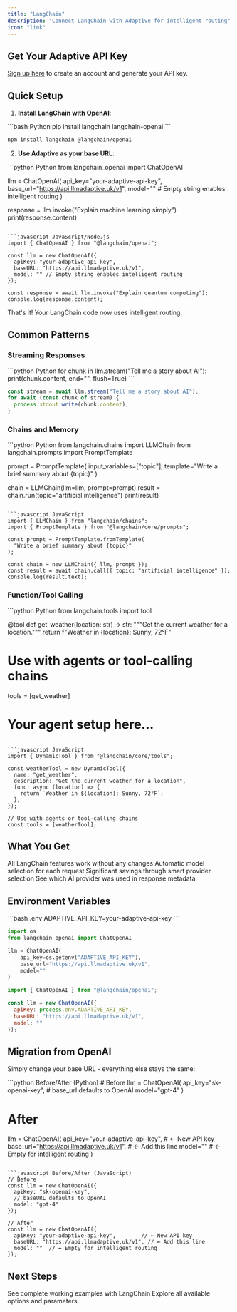 ```yaml
---
title: "LangChain"
description: "Connect LangChain with Adaptive for intelligent routing"
icon: "link"
---
```


## Get Your Adaptive API Key

[Sign up here](https://www.llmadaptive.uk/sign-up?redirect_url=/api-platform/orgs) to create an account and generate your API key.

## Quick Setup

1. **Install LangChain with OpenAI**:

<CodeGroup>
```bash Python
pip install langchain langchain-openai
```

```bash JavaScript/Node.js  
npm install langchain @langchain/openai
```
</CodeGroup>

2. **Use Adaptive as your base URL**:

<CodeGroup>
```python Python
from langchain_openai import ChatOpenAI

llm = ChatOpenAI(
    api_key="your-adaptive-api-key",
    base_url="https://api.llmadaptive.uk/v1",
    model="" # Empty string enables intelligent routing
)

response = llm.invoke("Explain machine learning simply")
print(response.content)
```

```javascript JavaScript/Node.js
import { ChatOpenAI } from "@langchain/openai";

const llm = new ChatOpenAI({
  apiKey: "your-adaptive-api-key",
  baseURL: "https://api.llmadaptive.uk/v1", 
  model: "" // Empty string enables intelligent routing
});

const response = await llm.invoke("Explain quantum computing");
console.log(response.content);
```
</CodeGroup>

That's it! Your LangChain code now uses intelligent routing.

## Common Patterns

### Streaming Responses

<CodeGroup>
```python Python
for chunk in llm.stream("Tell me a story about AI"):
    print(chunk.content, end="", flush=True)
```

```javascript JavaScript
const stream = await llm.stream("Tell me a story about AI");
for await (const chunk of stream) {
  process.stdout.write(chunk.content);
}
```
</CodeGroup>

### Chains and Memory

<CodeGroup>
```python Python
from langchain.chains import LLMChain
from langchain.prompts import PromptTemplate

prompt = PromptTemplate(
    input_variables=["topic"],
    template="Write a brief summary about {topic}"
)

chain = LLMChain(llm=llm, prompt=prompt)
result = chain.run(topic="artificial intelligence")
print(result)
```

```javascript JavaScript
import { LLMChain } from "langchain/chains";
import { PromptTemplate } from "@langchain/core/prompts";

const prompt = PromptTemplate.fromTemplate(
  "Write a brief summary about {topic}"
);

const chain = new LLMChain({ llm, prompt });
const result = await chain.call({ topic: "artificial intelligence" });
console.log(result.text);
```
</CodeGroup>

### Function/Tool Calling

<CodeGroup>
```python Python
from langchain.tools import tool

@tool
def get_weather(location: str) -> str:
    """Get the current weather for a location."""
    return f"Weather in {location}: Sunny, 72°F"

# Use with agents or tool-calling chains
tools = [get_weather]
# Your agent setup here...
```

```javascript JavaScript
import { DynamicTool } from "@langchain/core/tools";

const weatherTool = new DynamicTool({
  name: "get_weather",
  description: "Get the current weather for a location",
  func: async (location) => {
    return `Weather in ${location}: Sunny, 72°F`;
  },
});

// Use with agents or tool-calling chains
const tools = [weatherTool];
```
</CodeGroup>

## What You Get

<CardGroup cols={2}>
  <Card title="Same LangChain API" icon="check">
    All LangChain features work without any changes
  </Card>
  <Card title="Intelligent Routing" icon="brain">
    Automatic model selection for each request
  </Card>
  <Card title="Cost Optimization" icon="dollar-sign">
    Significant savings through smart provider selection
  </Card>
  <Card title="Provider Transparency" icon="eye">
    See which AI provider was used in response metadata
  </Card>
</CardGroup>

## Environment Variables

<CodeGroup>
```bash .env
ADAPTIVE_API_KEY=your-adaptive-api-key
```

```python Python usage
import os
from langchain_openai import ChatOpenAI

llm = ChatOpenAI(
    api_key=os.getenv("ADAPTIVE_API_KEY"),
    base_url="https://api.llmadaptive.uk/v1",
    model=""
)
```

```javascript JavaScript usage
import { ChatOpenAI } from "@langchain/openai";

const llm = new ChatOpenAI({
  apiKey: process.env.ADAPTIVE_API_KEY,
  baseURL: "https://api.llmadaptive.uk/v1",
  model: ""
});
```
</CodeGroup>

## Migration from OpenAI

Simply change your base URL - everything else stays the same:

<CodeGroup>
```python Before/After (Python)
# Before
llm = ChatOpenAI(
    api_key="sk-openai-key",
    # base_url defaults to OpenAI
    model="gpt-4"
)

# After  
llm = ChatOpenAI(
    api_key="your-adaptive-api-key",     # ← New API key
    base_url="https://api.llmadaptive.uk/v1", # ← Add this line
    model=""  # ← Empty for intelligent routing
)
```

```javascript Before/After (JavaScript)
// Before
const llm = new ChatOpenAI({
  apiKey: "sk-openai-key",
  // baseURL defaults to OpenAI
  model: "gpt-4"
});

// After
const llm = new ChatOpenAI({
  apiKey: "your-adaptive-api-key",        // ← New API key
  baseURL: "https://api.llmadaptive.uk/v1", // ← Add this line  
  model: ""  // ← Empty for intelligent routing
});
```
</CodeGroup>

## Next Steps

<CardGroup cols={2}>
  <Card title="More Examples" href="/examples/basic-chat" icon="code">
    See complete working examples with LangChain
  </Card>
  <Card title="API Reference" href="/api-reference/chat-completions" icon="book">
    Explore all available options and parameters
  </Card>
</CardGroup>